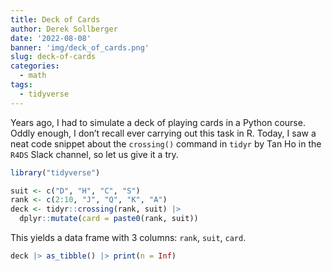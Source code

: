 ```yaml
---
title: Deck of Cards
author: Derek Sollberger
date: '2022-08-08'
banner: 'img/deck_of_cards.png'
slug: deck-of-cards
categories:
  - math
tags:
  - tidyverse
---
```


Years ago, I had to simulate a deck of playing cards in a Python course.  Oddly enough, I don't recall ever carrying out this task in R.  Today, I saw a neat code snippet about the `crossing()` command in `tidyr` by Tan Ho in the `R4DS` Slack channel, so let us give it a try.

```r
library("tidyverse")
```


```r
suit <- c("D", "H", "C", "S")
rank <- c(2:10, "J", "Q", "K", "A")
deck <- tidyr::crossing(rank, suit) |> 
  dplyr::mutate(card = paste0(rank, suit))
```

This yields a data frame with 3 columns: `rank`, `suit`, `card`.

```r
deck |> as_tibble() |> print(n = Inf)
```

